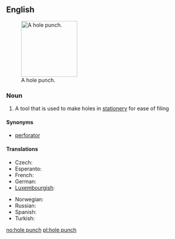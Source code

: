 ==English==
{{wikipedia}}
[[Image:Hole_punch.JPG|thumb|150px|A hole punch.]]
===Noun===
{{en-noun|sg=[[hole]] [[punch]]|es}}

# A tool that is used to make holes in [[stationery]] for ease of filing

====Synonyms====
* [[perforator]]

====Translations====
{{trans-top|tool}}
* Czech: {{t-|cs|děrovačka|f}}
* Esperanto: {{t|eo|truilo}}
* French: {{t|fr|perforateur|m}}
* German: {{t+|de|Locher|m}}
* [[Luxembourgish]]: {{t|lb|locher}}
{{trans-mid}}
* Norwegian: {{t+|no|hullemaskin}}
* Russian: {{t|ru|дырокол|m|tr=dyrokól|sc=Cyrl}}
* Spanish: {{t-|es|perforadora|f}}
* Turkish: {{t|tr|delgeç}}
{{trans-bottom}}

[[no:hole punch]]
[[pl:hole punch]]